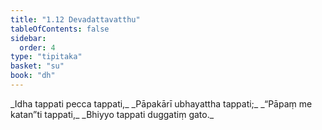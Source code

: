```yaml
---
title: "1.12 Devadattavatthu"
tableOfContents: false
sidebar:
  order: 4
type: "tipitaka"
basket: "su"
book: "dh"
---
```



<DynamicBreadcrumb />

<Division number="17" book="dh">

<Paragraph number="18" type="verses" book="dh">
_Idha tappati pecca tappati,_  
_Pāpakārī ubhayattha tappati;_  
_“Pāpaṃ me katan”ti tappati,_  
_Bhiyyo tappati duggatiṃ gato._
</Paragraph>
</Division>